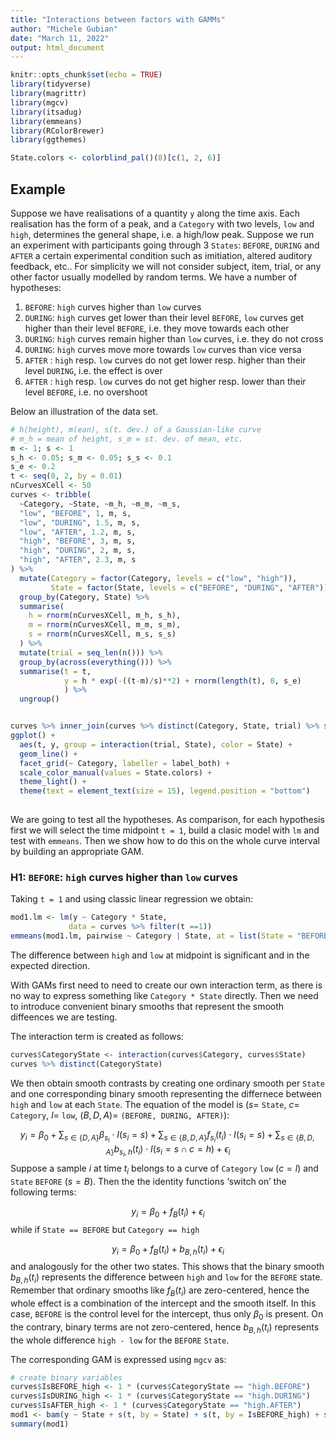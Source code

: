 ```yaml
---
title: "Interactions between factors with GAMMs"
author: "Michele Gubian"
date: "March 11, 2022"
output: html_document
---
```



```r
knitr::opts_chunk$set(echo = TRUE)
library(tidyverse)
library(magrittr)
library(mgcv)
library(itsadug)
library(emmeans)
library(RColorBrewer)
library(ggthemes)

State.colors <- colorblind_pal()(8)[c(1, 2, 6)]
```

## Example

Suppose we have realisations of a quantity `y` along the time axis. Each realisation has the form of a peak, and a `Category` with two levels, `low` and `high`, determines the general shape, i.e. a high/low peak. 
Suppose we run an experiment with participants going through 3 `States`: `BEFORE`, `DURING` and `AFTER` a certain experimental condition such as imitiation, altered auditory feedback, etc.. For simplicity we will not consider subject, item, trial, or any other factor usually modelled by random terms. We have a number of hypotheses:

1. `BEFORE`: `high` curves higher than `low` curves
2. `DURING`: `high` curves get lower than their level `BEFORE`, `low` curves get higher than their level `BEFORE`, i.e. they move towards each other
3. `DURING`: `high` curves remain higher than `low` curves, i.e. they do not cross
4. `DURING`: `high` curves move more towards `low` curves than vice versa
5. `AFTER` : `high` resp. `low` curves do not get lower resp. higher than their level `DURING`, i.e. the effect is over
6. `AFTER` : `high` resp. `low` curves do not get higher resp. lower than their level `BEFORE`, i.e. no overshoot

Below an illustration of the data set.

```r
# h(height), m(ean), s(t. dev.) of a Gaussian-like curve
# m_h = mean of height, s_m = st. dev. of mean, etc. 
m <- 1; s <- 1
s_h <- 0.05; s_m <- 0.05; s_s <- 0.1
s_e <- 0.2
t <- seq(0, 2, by = 0.01)
nCurvesXCell <- 50
curves <- tribble(
  ~Category, ~State, ~m_h, ~m_m, ~m_s,
  "low", "BEFORE", 1, m, s,
  "low", "DURING", 1.5, m, s,
  "low", "AFTER", 1.2, m, s,
  "high", "BEFORE", 3, m, s,
  "high", "DURING", 2, m, s,
  "high", "AFTER", 2.3, m, s
) %>%
  mutate(Category = factor(Category, levels = c("low", "high")),
         State = factor(State, levels = c("BEFORE", "DURING", "AFTER"))) %>%
  group_by(Category, State) %>%
  summarise(
    h = rnorm(nCurvesXCell, m_h, s_h),
    m = rnorm(nCurvesXCell, m_m, s_m),
    s = rnorm(nCurvesXCell, m_s, s_s)
  ) %>%
  mutate(trial = seq_len(n())) %>%
  group_by(across(everything())) %>%
  summarise(t = t,
            y = h * exp(-((t-m)/s)**2) + rnorm(length(t), 0, s_e)
            ) %>%
  ungroup()


curves %>% inner_join(curves %>% distinct(Category, State, trial) %>% slice_sample(n = 30)) %>%
ggplot() +
  aes(t, y, group = interaction(trial, State), color = State) +
  geom_line() +
  facet_grid(~ Category, labeller = label_both) +
  scale_color_manual(values = State.colors) +
  theme_light() +
  theme(text = element_text(size = 15), legend.position = "bottom")
  
```

We are going to test all the hypotheses. As comparison, for each hypothesis first we will select the time midpoint `t = 1`, build a clasic model with `lm` and test with `emmeans`. Then we show how to do this on the whole curve interval by building an appropriate GAM. 

### H1: `BEFORE`: `high` curves higher than `low` curves
Taking `t = 1` and using classic linear regression we obtain:

```r
mod1.lm <- lm(y ~ Category * State,
             data = curves %>% filter(t ==1))
emmeans(mod1.lm, pairwise ~ Category | State, at = list(State = "BEFORE"))
```
The difference between `high` and `low` at midpoint is significant and in the expected direction. 

With GAMs first need to need to create our own interaction term, as there is no way to express something like `Category * State` directly. Then we need to introduce convenient binary smooths that represent the smooth diffeences we are testing. 

The interaction term is created as follows:
```r
curves$CategoryState <- interaction(curves$Category, curves$State)
curves %>% distinct(CategoryState)
```

We then obtain smooth contrasts by creating one ordinary smooth per `State` and one corresponding binary
smooth representing the differnece between `high` and `low` at each `State`. 
The equation of the model is ($s =$ `State`, $c =$ `Category`, $l =$ `low`, $(B, D, A) =$ `(BEFORE, DURING, AFTER)`):

$$ y_i = \beta_0 + \sum_{s \in \{D, A\}} \beta_{s_i} \cdot I(s_i = s) + 
\sum_{s \in \{B, D, A\}} f_{s_i}(t_i) \cdot I(s_i = s) +
\sum_{s \in \{B, D, A\}} b_{s_i, h}(t_i) \cdot I(s_i = s \cap c = h) +
\epsilon_i
$$
Suppose a sample $i$ at time $t_i$ belongs to a curve of `Category` `low` ($c = l$) and `State` `BEFORE` ($s = B$). Then the the identity functions 'switch on' the following terms:

$$ y_i =  \beta_0 +  f_B(t_i) + \epsilon_i $$
while if `State == BEFORE` but `Category == high` 

$$ y_i =  \beta_0 +  f_B(t_i) + b_{B, h}(t_i) + \epsilon_i $$
and analogously for the other two states. This shows that the binary smooth $b_{B, h}(t_i)$ represents the difference between `high` and `low` for the `BEFORE` state. Remember that ordinary smooths like $f_B(t_i)$ are zero-centered, hence the whole effect is a combination of the intercept and the smooth itself. In this case, `BEFORE` is the control level for the intercept, thus only $\beta_0$ is present. On the contrary, binary terms are not zero-centered, hence $b_{B, h}(t_i)$ represents the whole difference `high - low` for the `BEFORE` `State`. 

The corresponding GAM is expressed using `mgcv` as:

```r
# create binary variables
curves$IsBEFORE_high <- 1 * (curves$CategoryState == "high.BEFORE")
curves$IsDURING_high <- 1 * (curves$CategoryState == "high.DURING")
curves$IsAFTER_high <- 1 * (curves$CategoryState == "high.AFTER")
mod1 <- bam(y ~ State + s(t, by = State) + s(t, by = IsBEFORE_high) + s(t, by = IsDURING_high) + + s(t, by = IsAFTER_high), data = curves)
summary(mod1)
```
